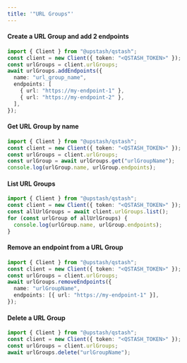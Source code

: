 ```yaml
---
title: '"URL Groups"'
---
```

#### Create a URL Group and add 2 endpoints
```typescript
import { Client } from "@upstash/qstash";
const client = new Client({ token: "<QSTASH_TOKEN>" });
const urlGroups = client.urlGroups;
await urlGroups.addEndpoints({
  name: "url_group_name",
  endpoints: [
    { url: "https://my-endpoint-1" },
    { url: "https://my-endpoint-2" },
  ],
});
```
#### Get URL Group by name
```typescript
import { Client } from "@upstash/qstash";
const client = new Client({ token: "<QSTASH_TOKEN>" });
const urlGroups = client.urlGroups;
const urlGroup = await urlGroups.get("urlGroupName");
console.log(urlGroup.name, urlGroup.endpoints);
```
#### List URL Groups
```typescript
import { Client } from "@upstash/qstash";
const client = new Client({ token: "<QSTASH_TOKEN>" });
const allUrlGroups = await client.urlGroups.list();
for (const urlGroup of allUrlGroups) {
  console.log(urlGroup.name, urlGroup.endpoints);
}
```
#### Remove an endpoint from a URL Group
```typescript
import { Client } from "@upstash/qstash";
const client = new Client({ token: "<QSTASH_TOKEN>" });
const urlGroups = client.urlGroups;
await urlGroups.removeEndpoints({
  name: "urlGroupName",
  endpoints: [{ url: "https://my-endpoint-1" }],
});
```
#### Delete a URL Group
```typescript
import { Client } from "@upstash/qstash";
const client = new Client({ token: "<QSTASH_TOKEN>" });
const urlGroups = client.urlGroups;
await urlGroups.delete("urlGroupName");
```